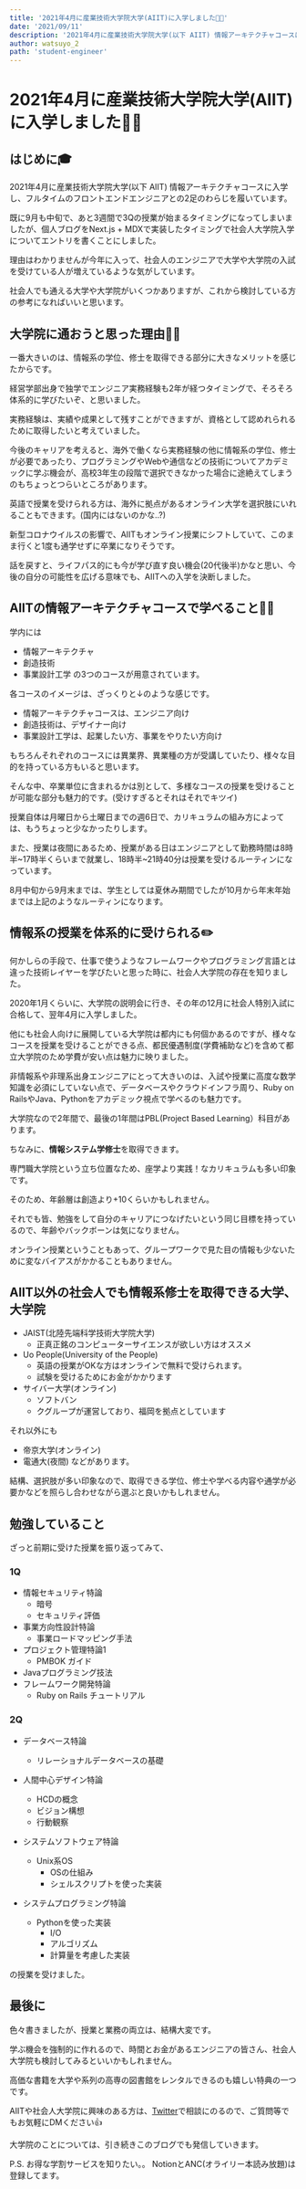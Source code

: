 ```yaml
---
title: '2021年4月に産業技術大学院大学(AIIT)に入学しました🧑‍🎓'
date: '2021/09/11'
description: '2021年4月に産業技術大学院大学(以下 AIIT) 情報アーキテクチャコースに入学し、フルタイムのフロントエンドエンジニアとの2足のわらじを履いて...'
author: watsuyo_2
path: 'student-engineer'
---
```


# 2021年4月に産業技術大学院大学(AIIT)に入学しました🧑‍🎓

## はじめに🎓

2021年4月に産業技術大学院大学(以下 AIIT) 情報アーキテクチャコースに入学し、フルタイムのフロントエンドエンジニアとの2足のわらじを履いています。

既に9月も中旬で、あと3週間で3Qの授業が始まるタイミングになってしまいましたが、個人ブログをNext.js + MDXで実装したタイミングで社会人大学院入学についてエントリを書くことにしました。

理由はわかりませんが今年に入って、社会人のエンジニアで大学や大学院の入試を受けている人が増えているような気がしています。

社会人でも通える大学や大学院がいくつかありますが、これから検討している方の参考になればいいと思います。

## 大学院に通おうと思った理由🏃‍♂️

一番大きいのは、情報系の学位、修士を取得できる部分に大きなメリットを感じたからです。

経営学部出身で独学でエンジニア実務経験も2年が経つタイミングで、そろそろ体系的に学びたいぞ、と思いました。

実務経験は、実績や成果として残すことができますが、資格として認めれられるために取得したいと考えていました。

今後のキャリアを考えると、海外で働くなら実務経験の他に情報系の学位、修士が必要であったり、プログラミングやWebや通信などの技術についてアカデミックに学ぶ機会が、高校3年生の段階で選択できなかった場合に途絶えてしまうのもちょっとつらいところがあります。

英語で授業を受けられる方は、海外に拠点があるオンライン大学を選択肢にいれることもできます。(国内にはないのかな..?)

新型コロナウイルスの影響で、AIITもオンライン授業にシフトしていて、このまま行くと1度も通学せずに卒業になりそうです。

話を戻すと、ライフパス的にも今が学び直す良い機会(20代後半)かなと思い、今後の自分の可能性を広げる意味でも、AIITへの入学を決断しました。

## AIITの情報アーキテクチャコースで学べること👨‍💻

学内には
- 情報アーキテクチャ
- 創造技術
- 事業設計工学
の3つのコースが用意されています。

各コースのイメージは、ざっくりと↓のような感じです。
- 情報アーキテクチャコースは、エンジニア向け
- 創造技術は、デザイナー向け
- 事業設計工学は、起業したい方、事業をやりたい方向け

もちろんそれぞれのコースには異業界、異業種の方が受講していたり、様々な目的を持っている方もいると思います。

そんな中、卒業単位に含まれるかは別として、多様なコースの授業を受けることが可能な部分も魅力的です。(受けすぎるとそれはそれでキツイ)

授業自体は月曜日から土曜日までの週6日で、カリキュラムの組み方によっては、もうちょっと少なかったりします。

また、授業は夜間にあるため、授業がある日はエンジニアとして勤務時間は8時半~17時半くらいまで就業し、18時半~21時40分は授業を受けるルーティンになっています。

8月中旬から9月末までは、学生としては夏休み期間でしたが10月から年末年始までは上記のようなルーティンになります。

## 情報系の授業を体系的に受けられる✏️

何かしらの手段で、仕事で使うようなフレームワークやプログラミング言語とは違った技術レイヤーを学びたいと思った時に、社会人大学院の存在を知りました。

2020年1月くらいに、大学院の説明会に行き、その年の12月に社会人特別入試に合格して、翌年4月に入学しました。

他にも社会人向けに展開している大学院は都内にも何個かあるのですが、様々なコースを授業を受けることができる点、都民優遇制度(学費補助など)を含めて都立大学院のため学費が安い点は魅力に映りました。

非情報系や非理系出身エンジニアにとって大きいのは、入試や授業に高度な数学知識を必須にしていない点で、データベースやクラウドインフラ周り、Ruby on RailsやJava、Pythonをアカデミック視点で学べるのも魅力です。

大学院なので2年間で、最後の1年間はPBL(Project Based Learning）科目があります。

ちなみに、**情報システム学修士**を取得できます。

専門職大学院という立ち位置なため、座学より実践！なカリキュラムも多い印象です。

そのため、年齢層は創造より+10くらいかもしれません。

それでも皆、勉強をして自分のキャリアにつなげたいという同じ目標を持っているので、年齢やバックボーンは気になりません。

オンライン授業ということもあって、グループワークで見た目の情報も少ないために変なバイアスがかかることもありません。

## AIIT以外の社会人でも情報系修士を取得できる大学、大学院
- JAIST(北陸先端科学技術大学院大学)
  - 正真正銘のコンピューターサイエンスが欲しい方はオススメ
- Uo People(University of the People)
  - 英語の授業がOKな方はオンラインで無料で受けられます。
  - 試験を受けるためにお金がかかります
- サイバー大学(オンライン)
  - ソフトバン
  - クグループが運営しており、福岡を拠点としています

それ以外にも
- 帝京大学(オンライン)
- 電通大(夜間)
などがあります。

結構、選択肢が多い印象なので、取得できる学位、修士や学べる内容や通学が必要かなどを照らし合わせながら選ぶと良いかもしれません。
## 勉強していること

ざっと前期に受けた授業を振り返ってみて、
### 1Q

- 情報セキュリティ特論
  - 暗号
  - セキュリティ評価
- 事業方向性設計特論
  - 事業ロードマッピング手法
- プロジェクト管理特論1
  - PMBOK ガイド
- Javaプログラミング技法
- フレームワーク開発特論
  - Ruby on Rails チュートリアル
### 2Q

- データベース特論
  - リレーショナルデータベースの基礎

- 人間中心デザイン特論
  - HCDの概念
  - ビジョン構想
  - ⾏動観察

- システムソフトウェア特論
  - Unix系OS
    - OSの仕組み
    - シェルスクリプトを使った実装

- システムプログラミング特論
  - Pythonを使った実装
    - I/O
    - アルゴリズム
    - 計算量を考慮した実装

の授業を受けました。

## 最後に

色々書きましたが、授業と業務の両立は、結構大変です。

学ぶ機会を強制的に作れるので、時間とお金があるエンジニアの皆さん、社会人大学院も検討してみるといいかもしれません。

高価な書籍を大学や系列の高専の図書館をレンタルできるのも嬉しい特典の一つです。

AIITや社会人大学院に興味のある方は、[Twitter](https://twitter.com/watsuyo_2)で相談にのるので、ご質問等でもお気軽にDMください👍

大学院のことについては、引き続きこのブログでも発信していきます。

P.S.
お得な学割サービスを知りたい。。
NotionとANC(オライリー本読み放題)は登録してます。
